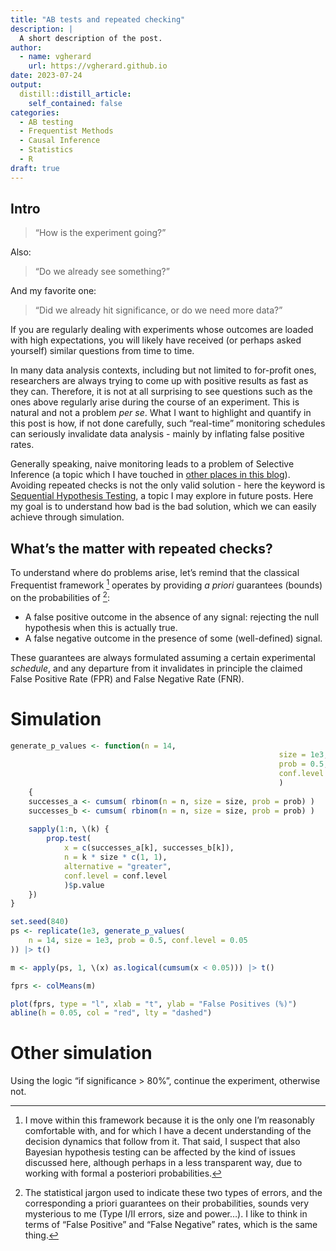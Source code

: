 ```yaml
---
title: "AB tests and repeated checking"
description: |
  A short description of the post.
author:
  - name: vgherard
    url: https://vgherard.github.io
date: 2023-07-24
output:
  distill::distill_article:
    self_contained: false
categories: 
  - AB testing
  - Frequentist Methods
  - Causal Inference
  - Statistics
  - R
draft: true
---
```


## Intro

> "How is the experiment going?"

Also:

> "Do we already see something?"

And my favorite one:

> "Did we already hit significance, or do we need more data?"

If you are regularly dealing with experiments whose outcomes are loaded with 
high expectations, you will likely have received (or perhaps asked yourself) 
similar questions from time to time. 

In many data analysis contexts, including but not limited to for-profit ones, 
researchers are always trying to come up with positive results as fast as
they can. Therefore, it is not at all surprising to see questions such as the 
ones above regularly arise during the course of an experiment. This is natural 
and not a problem *per se*. What I want to highlight and quantify in this post 
is how, if not done carefully, such "real-time" monitoring schedules can 
seriously invalidate data analysis - mainly by inflating false positive rates. 

Generally speaking, naive monitoring leads to a problem of Selective
Inference (a topic which I have touched in [other places in this blog](https://vgherard.github.io/#category:Selective_Inference)). Avoiding 
repeated checks is not the only valid solution - here the keyword is 
[Sequential Hypothesis Testing](https://en.wikipedia.org/wiki/Sequential_analysis),
a topic I may explore in future posts. Here my goal is to understand how bad is 
the bad solution, which we can easily achieve through simulation.

## What's the matter with repeated checks?

To understand where do problems arise, let's remind that the classical 
Frequentist framework ^[I move within this framework because it is the only 
one I'm reasonably comfortable with, and for which I have a decent understanding 
of the decision dynamics that follow from it. That said, I suspect that also 
Bayesian hypothesis testing can be affected by the kind of issues discussed 
here, although perhaps in a less transparent way, due to working with formal a 
posteriori probabilities.] operates by providing
*a priori* guarantees (bounds) on the probabilities of ^[The statistical jargon
used to indicate these two types of errors, and the corresponding a priori 
guarantees on their probabilities, sounds very mysterious to me 
(Type I/II errors, size and power...). I like to think in terms of 
"False Positive" and "False Negative" rates, which is the same thing.]: 

- A false positive outcome in the absence of any signal: rejecting the null 
hypothesis when this is actually true.
- A false negative outcome in the presence of some (well-defined) signal.

These guarantees are always formulated assuming a certain experimental 
*schedule*, and any departure from it invalidates in principle the 
claimed False Positive Rate (FPR) and False Negative Rate (FNR).





# Simulation

```r
generate_p_values <- function(n = 14, 
															size = 1e3, 
															prob = 0.5, 
															conf.level = 0.05
															) 
	{
	successes_a <- cumsum( rbinom(n = n, size = size, prob = prob) )
	successes_b <- cumsum( rbinom(n = n, size = size, prob = prob) )
	
	sapply(1:n, \(k) {
		prop.test(
			x = c(successes_a[k], successes_b[k]), 
			n = k * size * c(1, 1), 
			alternative = "greater",
			conf.level = conf.level
			)$p.value
	})
}
```

```r
set.seed(840)
ps <- replicate(1e3, generate_p_values(
	n = 14, size = 1e3, prob = 0.5, conf.level = 0.05
)) |> t()
```

```r
m <- apply(ps, 1, \(x) as.logical(cumsum(x < 0.05))) |> t()
```

```r
fprs <- colMeans(m)
```


```r
plot(fprs, type = "l", xlab = "t", ylab = "False Positives (%)")
abline(h = 0.05, col = "red", lty = "dashed")
```


# Other simulation

Using the logic "if significance  > 80%", continue the experiment, otherwise 
not.
